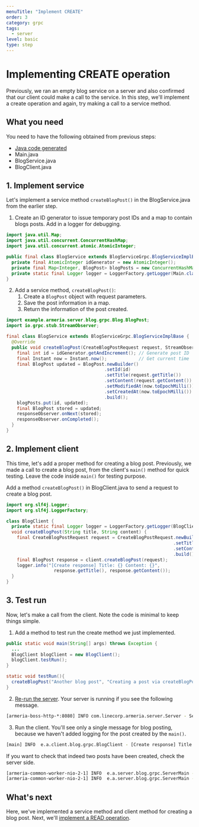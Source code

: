 ```yaml
---
menuTitle: "Implement CREATE"
order: 3
category: grpc
tags:
  - server
level: basic
type: step
---
```


# Implementing CREATE operation

Previously, we ran an empty blog service on a server and also confirmed that our client could make a call to the service. In this step, we'll implement a create operation and again, try making a call to a service method.

<TutorialSteps current={3} />

## What you need

You need to have the following obtained from previous steps:

- [Java code generated](/tutorials/grpc/blog/define-service#compile-proto-file)
- Main.java
- BlogService.java
- BlogClient.java

## 1. Implement service

Let's implement a service method `createBlogPost()` in the BlogService.java from the earlier step.

1. Create an ID generator to issue temporary post IDs and a map to contain blogs posts. Add in a logger for debugging.
  ```java filename=BlogService.java
  import java.util.Map;
  import java.util.concurrent.ConcurrentHashMap;
  import java.util.concurrent.atomic.AtomicInteger;
  
  public final class BlogService extends BlogServiceGrpc.BlogServiceImplBase {
    private final AtomicInteger idGenerator = new AtomicInteger();
    private final Map<Integer, BlogPost> blogPosts = new ConcurrentHashMap<>();
    private static final Logger logger = LoggerFactory.getLogger(Main.class);
  }
  ```
2. Add a service method, `createBlogPost()`:
    1. Create a `BlogPost` object with request parameters.
    2. Save the post information in a map.
    3. Return the information of the post created.
  ```java filename=BlogService.java
  import example.armeria.server.blog.grpc.Blog.BlogPost;
  import io.grpc.stub.StreamObserver;
  
  final class BlogService extends BlogServiceGrpc.BlogServiceImplBase {
    @Override
    public void createBlogPost(CreateBlogPostRequest request, StreamObserver<BlogPost> responseObserver) {
      final int id = idGenerator.getAndIncrement(); // Generate post ID
      final Instant now = Instant.now();            // Get current time
      final BlogPost updated = BlogPost.newBuilder()
                                       .setId(id)
                                       .setTitle(request.getTitle())
                                       .setContent(request.getContent())
                                       .setModifiedAt(now.toEpochMilli())
                                       .setCreatedAt(now.toEpochMilli())
                                       .build();
      blogPosts.put(id, updated);
      final BlogPost stored = updated;
      responseObserver.onNext(stored);
      responseObserver.onCompleted();
    }
  }
  ```

## 2. Implement client

This time, let's add a proper method for creating a blog post. Previously, we made a call to create a blog post, from the client's `main()` method for quick testing. Leave the code inside `main()` for testing purpose.

Add a method `createBlogPost()` in BlogClient.java to send a request to create a blog post.
  ```java filename=BlogClient.java
  import org.slf4j.Logger;
  import org.slf4j.LoggerFactory;

  class BlogClient {
    private static final Logger logger = LoggerFactory.getLogger(BlogClient.class);
    void createBlogPost(String title, String content) {
      final CreateBlogPostRequest request = CreateBlogPostRequest.newBuilder()
                                                                 .setTitle(title)
                                                                 .setContent(content)
                                                                 .build();
      final BlogPost response = client.createBlogPost(request);
      logger.info("[Create response] Title: {} Content: {}",
                    response.getTitle(), response.getContent());
    }
  }
  ```

## 3. Test run

Now, let's make a call from the client. Note the code is minimal to keep things simple.

1. Add a method to test run the create method we just implemented.
  ```java filename=BlogClient.java
  public static void main(String[] args) throws Exception {
    ...
    BlogClient blogClient = new BlogClient();
    blogClient.testRun();
  }

  static void testRun(){
    createBlogPost("Another blog post", "Creating a post via createBlogPost().");
  }
  ```
2. [Re-run the server](/tutorials/grpc/blog/run-service#3-serve-the-service). Your server is running if you see the following message.
  ```bash
  [armeria-boss-http-*:8080] INFO com.linecorp.armeria.server.Server - Serving HTTP at /[0:0:0:0:0:0:0:0]:8080 - http://127.0.0.1:8080/
  ```
3. Run the client. You'll see only a single message for blog posting, because we haven't added logging for the  post created by the `main()`.
  ```bash
  [main] INFO  e.a.client.blog.grpc.BlogClient - [Create response] Title: Another blog post Content: Creating a post via createBlogPost().
  ```
  If you want to check that indeed two posts have been created, check the server side.
  ```bash
  [armeria-common-worker-nio-2-1] INFO  e.a.server.blog.grpc.ServerMain - Created at 0 - My first blog
  [armeria-common-worker-nio-2-1] INFO  e.a.server.blog.grpc.ServerMain - Created at 1 - Another blog post
  ```

## What's next

Here, we've implemented a service method and client method for creating a blog post. Next, we'll [implement a READ operation](/tutorials/grpc/blog/implement-read).

<TutorialSteps current={3} />
